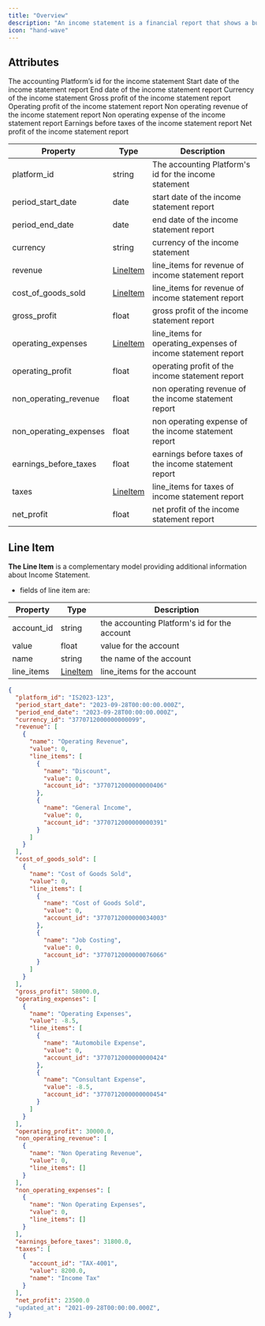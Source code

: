 ```yaml
---
title: "Overview"
description: "An income statement is a financial report that shows a business's revenue, expenses, and net income or loss over a specific period of time. In an accounting platform, an income statement is typically generated automatically based on the financial transactions that have been recorded in the system."
icon: "hand-wave"
---
```


## Attributes

<ResponseField name="platform_id" type="string" required>
  The accounting Platform’s id for the income statement
</ResponseField>

<ResponseField name="period_start_date" type="date" required>
  Start date of the income statement report
</ResponseField>

<ResponseField name="period_end_date" type="date" required>
  End date of the income statement report
</ResponseField>

<ResponseField name="currency" type="string" required>
  Currency of the income statement
</ResponseField>

<ResponseField name="revenue" type="LineItem" required>
  <Expandable title="properties">
    <Snippet file="line_items_snippeet.mdx" />
  </Expandable>
</ResponseField>

<ResponseField name="cost_of_goods_sold" type="LineItem" required>
  <Expandable title="properties">
    <Snippet file="line_items_snippeet.mdx" />
  </Expandable>
</ResponseField>

<ResponseField name="gross_profit" type="float" required>
  Gross profit of the income statement report
</ResponseField>

<ResponseField name="operating_expenses" type="LineItem" required>
  <Expandable title="properties">
    <Snippet file="line_items_snippeet.mdx" />
  </Expandable>
</ResponseField>

<ResponseField name="operating_profit" type="float" required>
  Operating profit of the income statement report
</ResponseField>

<ResponseField name="non_operating_revenue" type="float" required>
  Non operating revenue of the income statement report
</ResponseField>

<ResponseField name="non_operating_expenses" type="float" required>
  Non operating expense of the income statement report
</ResponseField>

<ResponseField name="earnings_before_taxes" type="float" required>
  Earnings before taxes of the income statement report
</ResponseField>

<ResponseField name="taxes" type="LineItem" required>
  <Expandable title="properties">
    <Snippet file="line_items_snippeet.mdx" />
  </Expandable>
</ResponseField>

<ResponseField name="net_profit" type="float" required>
  Net profit of the income statement report
</ResponseField>

| Property               | Type                                          | Description                                                  |
| ---------------------- | --------------------------------------------- | ------------------------------------------------------------ |
| platform_id            | string                                        | The accounting Platform's id for the income statement        |
| period_start_date      | date                                          | start date of the income statement report                    |
| period_end_date        | date                                          | end date of the income statement report                      |
| currency               | string                                        | currency of the income statement                             |
| revenue                | [LineItem](/docs/income-statements#line-item) | line_items for revenue of income statement report            |
| cost_of_goods_sold     | [LineItem](/docs/income-statements#line-item) | line_items for revenue of income statement report            |
| gross_profit           | float                                         | gross profit of the income statement report                  |
| operating_expenses     | [LineItem](/docs/income-statements#line-item) | line_items for operating_expenses of income statement report |
| operating_profit       | float                                         | operating profit of the income statement report              |
| non_operating_revenue  | float                                         | non operating revenue of the income statement report         |
| non_operating_expenses | float                                         | non operating expense of the income statement report         |
| earnings_before_taxes  | float                                         | earnings before taxes of the income statement report         |
| taxes                  | [LineItem](/docs/income-statements#line-item) | line_items for taxes of income statement report              |
| net_profit             | float                                         | net profit of the income statement report                    |

## Line Item

**The Line Item** is a complementary model providing additional information about Income Statement.

- fields of line item are:

| Property   | Type                                          | Description                                  |
| ---------- | --------------------------------------------- | -------------------------------------------- |
| account_id | string                                        | the accounting Platform's id for the account |
| value      | float                                         | value for the account                        |
| name       | string                                        | the name of the account                      |
| line_items | [LineItem](/docs/income-statements#line-item) | line_items for the account                   |

<ResponseExample name="The Bank Transaction Object" >

```json The Bank Transaction Object
{
  "platform_id": "IS2023-123",
  "period_start_date": "2023-09-28T00:00:00.000Z",
  "period_end_date": "2023-09-28T00:00:00.000Z",
  "currency_id": "3770712000000000099",
  "revenue": [
    {
      "name": "Operating Revenue",
      "value": 0,
      "line_items": [
        {
          "name": "Discount",
          "value": 0,
          "account_id": "3770712000000000406"
        },
        {
          "name": "General Income",
          "value": 0,
          "account_id": "3770712000000000391"
        }
      ]
    }
  ],
  "cost_of_goods_sold": [
    {
      "name": "Cost of Goods Sold",
      "value": 0,
      "line_items": [
        {
          "name": "Cost of Goods Sold",
          "value": 0,
          "account_id": "3770712000000034003"
        },
        {
          "name": "Job Costing",
          "value": 0,
          "account_id": "3770712000000076066"
        }
      ]
    }
  ],
  "gross_profit": 58000.0,
  "operating_expenses": [
    {
      "name": "Operating Expenses",
      "value": -8.5,
      "line_items": [
        {
          "name": "Automobile Expense",
          "value": 0,
          "account_id": "3770712000000000424"
        },
        {
          "name": "Consultant Expense",
          "value": -8.5,
          "account_id": "3770712000000000454"
        }
      ]
    }
  ],
  "operating_profit": 30000.0,
  "non_operating_revenue": [
    {
      "name": "Non Operating Revenue",
      "value": 0,
      "line_items": []
    }
  ],
  "non_operating_expenses": [
    {
      "name": "Non Operating Expenses",
      "value": 0,
      "line_items": []
    }
  ],
  "earnings_before_taxes": 31800.0,
  "taxes": [
    {
      "account_id": "TAX-4001",
      "value": 8200.0,
      "name": "Income Tax"
    }
  ],
  "net_profit": 23500.0
  "updated_at": "2021-09-28T00:00:00.000Z",
}
```

</ResponseExample>

